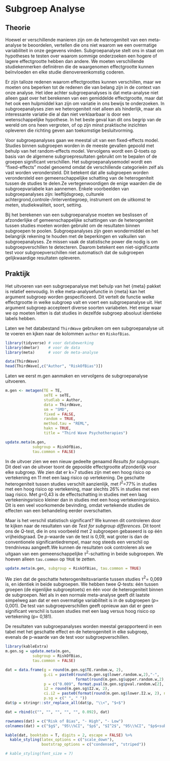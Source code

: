 # Subgroep Analyse

## Theorie

Hoewel er verschillende manieren zijn om de heterogeniteit van een meta-analyse te beoordelen, vertellen die ons niet waarom we een overmatige variabiliteit in onze gegevens vinden. Subgroepanalyse stelt ons in staat om hypotheses te testen over waarom sommige onderzoeken een hogere of lagere effectgrootte hebben dan andere. We moeten verschillende studiekenmerken definiëren die de waargenomen effectgrootte kunnen beïnvloeden en elke studie dienovereenkomstig coderen. 

Er zijn talloze redenen waarom effectgroottes kunnen verschillen, maar we moeten ons beperken tot de redenen die van belang zijn in de context van onze analyse. Het idee achter subgroepanalyses is dat meta-analyse niet alleen gaat over het berekenen van een gemiddelde effectgrootte, maar dat het ook een hulpmiddel kan zijn om variatie in ons bewijs te onderzoeken. In subgroepanalyses zien we heterogeniteit niet alleen als hinderlijk, maar als interessante variatie die al dan niet verklaarbaar is door een wetenschappelijke hypothese. In het beste geval kan dit ons begrip van de wereld om ons heen vergroten, of op zijn minst praktische inzichten opleveren die richting geven aan toekomstige besluitvorming.



Voor subgroepanalyses gaan we meestal uit van een fixed-effects model. Studies binnen subgroepen worden in de meeste gevallen gepoold met behulp van het random-effects model. Vervolgens wordt een $Q$-toets op basis van de algemene subgroepresultaten gebruikt om te bepalen of de groepen significant verschillen. Het subgroepanalysemodel wordt een "fixed-effects" model genoemd omdat de verschillende categorieën zelf als vast worden verondersteld. Dit betekent dat alle subgroepen worden verondersteld een gemeenschappelijke schatting van de heterogeniteit tussen de studies te delen.Ze vertegenwoordigen de enige waarden die de subgroepvariabele kan aannemen. Enkele voorbeelden van subgroepanalyses zijn: leeftijdsgroep, culturele achtergrond,controle-/interventiegroep, instrument om de uitkomst te meten, studiekwaliteit, soort, setting.


Bij het berekenen van een subgroepanalyse moeten we beslissen of afzonderlijke of gemeenschappelijke schattingen van de heterogeniteit tussen studies moeten worden gebruikt om de resultaten binnen subgroepen te poolen. Subgroepanalyses zijn geen wondermiddel en het belangrijk rekening te houden met de beperkingen en valkuilen van subgroepanalyses. Ze missen vaak de statistische power die nodig is om subgroepverschillen te detecteren. Daarom betekent een niet-significante test voor subgroepverschillen niet automatisch dat de subgroepen gelijkwaardige resultaten opleveren.


## Praktijk
Het uitvoeren van een subgroepanalyse met behulp van het {meta} pakket is relatief eenvoudig. In elke meta-analysefunctie in {meta} kan het argument subgroep worden gespecificeerd. Dit vertelt de functie welke effectgrootte in welke subgroep valt en voert een subgroepanalyse uit. Het argument subgroep accepteert diverse soorten variabelen. Het enige waar we op moeten letten is dat studies in dezelfde subgroep absoluut identieke labels hebben.

Laten we het databestand `ThirdWave` gebruiken om een subgroepanalyse uit te voeren en kjken naar de kolommen `author` en `RiskofBias`. 

```r
library(tidyverse) # voor databewerking
library(dmetar)    # voor de data
library(meta)      # voor de meta-analyse

data(ThirdWave)
head(ThirdWave[,c("Author", "RiskOfBias")])

```

Laten we eerst m.gen aanmaken en vervolgens de subgroepanalyse uitvoeren. 

```r
m.gen <- metagen(TE = TE,
                 seTE = seTE,
                 studlab = Author,
                 data = ThirdWave,
                 sm = "SMD",
                 fixed = FALSE,
                 random = TRUE,
                 method.tau = "REML",
                 hakn = TRUE,
                 title = "Third Wave Psychotherapies")
```

```r
update.meta(m.gen, 
            subgroup = RiskOfBias, 
            tau.common = FALSE)
```

In de uitvoer zien we een nieuw gedeelte genaamd *Results for subgroups*. Dit deel van de uitvoer toont de gepoolde effectgrootte afzonderlijk voor elke subgroep. We zien dat er k=7 studies zijn met een hoog risico op vertekening en 11 met een laag risico op vertekening. De geschatte heterogeniteit tussen studies verschilt aanzienlijk, met $I^2$=77% in studies met een hoog risico op vertekening, maar slechts 26% in studies met een laag risico. Met $g$=0,43 is de effectschatting in studies met een laag vertekeningsrisico kleiner dan in studies met een hoog vertekeningsrisico. Dit is een veel voorkomende bevinding, omdat vertekende studies de effecten van een behandeling eerder overschatten.

Maar is het verschil statistisch significant? We kunnen dit controleren door te kijken naar de resultaten van de *Test for subgroup differences*. Dit toont ons de $Q$-test, die in ons voorbeeld met 2 subgroepen gebaseerd is op één vrijheidsgraad. De $p$-waarde van de test is 0,09, wat groter is dan de conventionele significantiedrempel, maar nog steeds een verschil op trendniveau aangeeft.We kunnen de resultaten ook controleren als we uitgaan van een gemeenschappelijke $\tau^2$-schatting in beide subgroepen. We hoeven alleen `tau.common` op `TRUE` te zetten.

```r
update.meta(m.gen, subgroup = RiskOfBias, tau.common = TRUE)
```

We zien dat de geschatte heterogeniteitsvariantie tussen studies $\tau^2$= 0,069 is, en identiek in beide subgroepen. We hebben twee $Q$-tests: één tussen groepen (de eigenlijke subgroeptoets) en één voor de heterogeniteit binnen de subgroepen. Net als in een normale meta-analyse geeft dit laatste simpelweg aan dat er een overmatige variabiliteit is in de subgroepen ($p$= 0,001). De test van subgroepverschillen geeft opnieuw aan dat er geen significant verschil is tussen studies met een laag versus hoog risico op vertekening (p= 0,181).

De resultaten van subgroepanalyses worden meestal gerapporteerd in een tabel met het geschatte effect en de heterogeniteit in elke subgroep, evenals de p-waarde van de test voor subgroepverschillen.


```r
library(kableExtra)
m.gen.sg = update.meta(m.gen, 
            subgroup = RiskOfBias, 
            tau.common = FALSE)

dat = data.frame(g = round(m.gen.sg$TE.random.w, 2),
                 g.ci = paste0(round(m.gen.sg$lower.random.w,2),"-", 
                               format(round(m.gen.sg$upper.random.w,2), nsmall = 2)),
                 p = c("0.009", format.pval(m.gen.sg$pval.random.w[2], eps = 0.001)),
                 i2 = round(m.gen.sg$I2.w, 2),
                 ci.i2 = paste0(format(round(m.gen.sg$lower.I2.w, 2), nsmall=2), "-", round(m.gen.sg$upper.I2.w, 2)),
                 p.sg = c(" ", " "))
dat$p = stringr::str_replace_all(dat$p, "\\<", "$<$")

dat = rbind(c("", "", "", "", "", 0.092), dat)

rownames(dat) = c("Risk of Bias", "- High", "- Low")
colnames(dat) = c("$g$", "95\\%CI", "$p$", "$I^2$", "95\\%CI", "$p$<sub>subgroup</sub>")

kable(dat, booktabs = T, digits = 2, escape = FALSE) %>% 
  kable_styling(latex_options = c("scale_down"),
                bootstrap_options = c("condensed", "striped"))

# kable_styling(font_size = 7)


```

